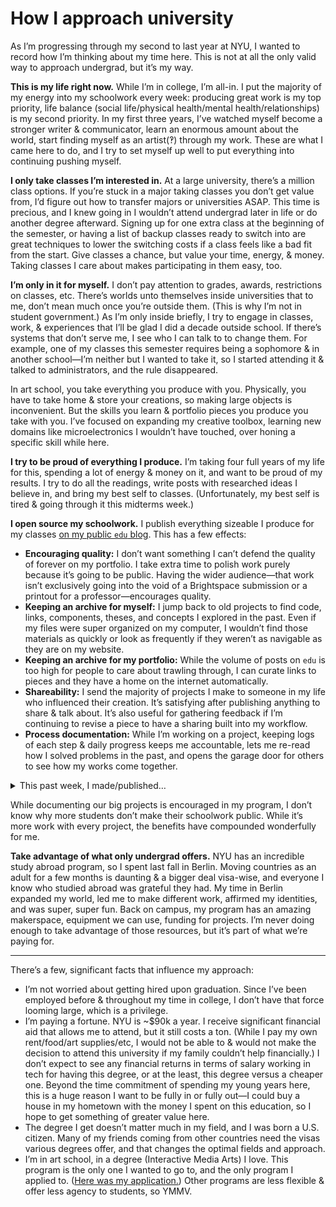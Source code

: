 # How I approach university

As I’m progressing through my second to last year at NYU, I wanted to record how I’m thinking about my time here. This is not at all the only valid way to approach undergrad, but it’s my way.

**This is my life right now.** While I’m in college, I’m all-in. I put the majority of my energy into my schoolwork every week: producing great work is my top priority, life balance (social life/physical health/mental health/relationships) is my second priority. In my first three years, I’ve watched myself become a stronger writer & communicator, learn an enormous amount about the world, start finding myself as an artist(‽) through my work. These are what I came here to do, and I try to set myself up well to put everything into continuing pushing myself.

**I only take classes I’m interested in.** At a large university, there’s a million class options. If you’re stuck in a major taking classes you don’t get value from, I’d figure out how to transfer majors or universities ASAP. This time is precious, and I knew going in I wouldn’t attend undergrad later in life or do another degree afterward. Signing up for one extra class at the beginning of the semester, or having a list of backup classes ready to switch into are great techniques to lower the switching costs if a class feels like a bad fit from the start. Give classes a chance, but value your time, energy, & money. Taking classes I care about makes participating in them easy, too.

**I’m only in it for myself.** I don’t pay attention to grades, awards, restrictions on classes, etc. There’s worlds unto themselves inside universities that to me, don’t mean much once you’re outside them. (This is why I’m not in student government.) As I’m only inside briefly, I try to engage in classes, work, & experiences that I’ll be glad I did a decade outside school. If there’s systems that don’t serve me, I see who I can talk to to change them. For example, one of my classes this semester requires being a sophomore & in another school—I’m neither but I wanted to take it, so I started attending it & talked to administrators, and the rule disappeared.

In art school, you take everything you produce with you. Physically, you have to take home & store your creations, so making large objects is inconvenient. But the skills you learn & portfolio pieces you produce you take with you. I’ve focused on expanding my creative toolbox, learning new domains like microelectronics I wouldn’t have touched, over honing a specific skill while here.

**I try to be proud of everything I produce.** I’m taking four full years of my life for this, spending a lot of energy & money on it, and want to be proud of my results. I try to do all the readings, write posts with researched ideas I believe in, and bring my best self to classes. (Unfortunately, my best self is tired & going through it this midterms week.)

**I open source my schoolwork.** I publish everything sizeable I produce for my classes [on my public `edu` blog](https://edu.lachlanjc.com). This has a few effects:

- **Encouraging quality:** I don’t want something I can’t defend the quality of forever on my portfolio. I take extra time to polish work purely because it’s going to be public. Having the wider audience—that work isn’t exclusively going into the void of a Brightspace submission or a printout for a professor—encourages quality.
- **Keeping an archive for myself:** I jump back to old projects to find code, links, components, theses, and concepts I explored in the past. Even if my files were super organized on my computer, I wouldn’t find those materials as quickly or look as frequently if they weren’t as navigable as they are on my website.
- **Keeping an archive for my portfolio:** While the volume of posts on `edu` is too high for people to care about trawling through, I can curate links to pieces and they have a home on the internet automatically.
- **Shareability:** I send the majority of projects I make to someone in my life who influenced their creation. It’s satisfying after publishing anything to share & talk about. It’s also useful for gathering feedback if I’m continuing to revise a piece to have a sharing built into my workflow.
- **Process documentation:** While I’m working on a project, keeping logs of each step & daily progress keeps me accountable, lets me re-read how I solved problems in the past, and opens the garage door for others to see how my works come together.

<details>
  
<summary>This past week, I made/published…</summary>

- Documentation of [early experiments with vibrating motors](https://edu.lachlanjc.com/2024-02-24_hap_hello_vibrating_motors) with Arduino
- A [2-hour hack](https://edu.lachlanjc.com/2024-03-04_hap_shareable_haptic_experience) I made to add haptics to Safari on Apple Vision Pro, using Liveblocks with an Arduino
- A 4-page [paper about insurgent citizenship](https://edu.lachlanjc.com/2024-03-03_cici_theorizing_global_urbanism_and_citizenship) in the global South
- A [proposal for a paper](https://edu.lachlanjc.com/2024-03-05_fnc_paper_proposal) thinking about the culinary manifestation of venture capital as fast-casual food
- After reading _How the Other Half Ate_, I [interviewed my grandmother](https://edu.lachlanjc.com/2024-03-05_fnc_how_the_other_half_ate) on her diet from the 1930s to present
- I worked on my [web version of visionOS](https://edu.lachlanjc.com/2024-03-06_shm_week_6_dimensions) & tried using Replicate for Stable Diffusion to create panoramic backdrops
    - I linked to an [early draft](https://gist.github.com/lachlanjc/d4dfeea227dce54c50be188d776b4414) of thinking about spatial computing I’m working on
- Researched coal ash, then started learning some Blender 3D modeling, and used Unity for the first time to [put the models in AR](https://edu.lachlanjc.com/2024-03-13_imex_midterm_project)

</details>

While documenting our big projects is encouraged in my program, I don’t know why more students don’t make their schoolwork public. While it’s more work with every project, the benefits have compounded wonderfully for me.

**Take advantage of what only undergrad offers.** NYU has an incredible study abroad program, so I spent last fall in Berlin. Moving countries as an adult for a few months is daunting & a bigger deal visa-wise, and everyone I know who studied abroad was grateful they had. My time in Berlin expanded my world, led me to make different work, affirmed my identities, and was super, super fun. Back on campus, my program has an amazing makerspace, equipment we can use, funding for projects. I’m never doing enough to take advantage of those resources, but it’s part of what we’re paying for.

---

There’s a few, significant facts that influence my approach:

- I’m not worried about getting hired upon graduation. Since I’ve been employed before & throughout my time in college, I don’t have that force looming large, which is a privilege.
- I’m paying a fortune. NYU is ~$90k a year. I receive significant financial aid that allows me to attend, but it still costs a ton. (While I pay my own rent/food/art supplies/etc, I would not be able to & would not make the decision to attend this university if my family couldn’t help financially.) I don’t expect to see any financial returns in terms of salary working in tech for having this degree, or at the least, this degree versus a cheaper one. Beyond the time commitment of spending my young years here, this is a huge reason I want to be fully in or fully out—I could buy a house in my hometown with the money I spent on this education, so I hope to get something of greater value here.
- The degree I get doesn’t matter much in my field, and I was born a U.S. citizen. Many of my friends coming from other countries need the visas various degrees offer, and that changes the optimal fields and approach.
- I’m in art school, in a degree (Interactive Media Arts) I love. This program is the only one I wanted to go to, and the only program I applied to. ([Here was my application.](https://nyu.lachlanjc.com)) Other programs are less flexible & offer less agency to students, so YMMV.

